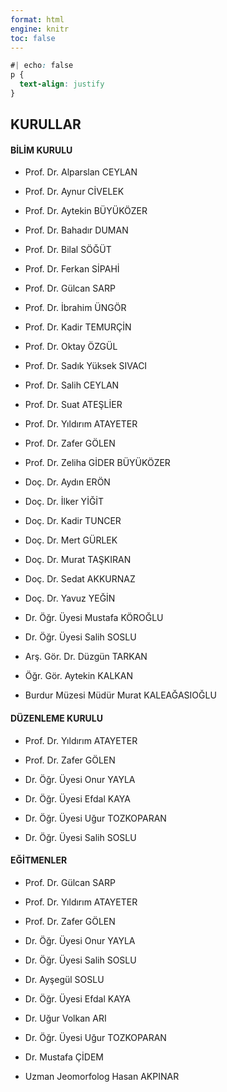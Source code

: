 ---
format: html
engine: knitr
toc: false
---

```{css}
#| echo: false
p {
  text-align: justify
}
```

## **KURULLAR**

::: {.grid}

::: {.g-col-4}

#### **BİLİM KURULU**

- Prof. Dr. Alparslan CEYLAN

- Prof. Dr. Aynur CİVELEK

- Prof. Dr. Aytekin BÜYÜKÖZER

- Prof. Dr. Bahadır DUMAN

- Prof. Dr. Bilal SÖĞÜT

- Prof. Dr. Ferkan SİPAHİ

- Prof. Dr. Gülcan SARP

- Prof. Dr. İbrahim ÜNGÖR

- Prof. Dr. Kadir TEMURÇİN

- Prof. Dr. Oktay ÖZGÜL

- Prof. Dr. Sadık Yüksek SIVACI

- Prof. Dr. Salih CEYLAN

- Prof. Dr. Suat ATEŞLİER

- Prof. Dr. Yıldırım ATAYETER

- Prof. Dr. Zafer GÖLEN

- Prof. Dr. Zeliha GİDER BÜYÜKÖZER

- Doç. Dr. Aydın ERÖN

- Doç. Dr. İlker YİĞİT

- Doç. Dr. Kadir TUNCER

- Doç. Dr. Mert GÜRLEK

- Doç. Dr. Murat TAŞKIRAN

- Doç. Dr. Sedat AKKURNAZ

- Doç. Dr. Yavuz YEĞİN

- Dr. Öğr. Üyesi Mustafa KÖROĞLU

- Dr. Öğr. Üyesi Salih SOSLU

- Arş. Gör. Dr. Düzgün TARKAN

- Öğr. Gör. Aytekin KALKAN

- Burdur Müzesi Müdür Murat KALEAĞASIOĞLU

:::

::: {.g-col-4}

#### **DÜZENLEME KURULU**

- Prof. Dr. Yıldırım ATAYETER

- Prof. Dr. Zafer GÖLEN

- Dr. Öğr. Üyesi Onur YAYLA

- Dr. Öğr. Üyesi Efdal KAYA

- Dr. Öğr. Üyesi Uğur TOZKOPARAN

- Dr. Öğr. Üyesi Salih SOSLU

:::

::: {.g-col-4}

#### **EĞİTMENLER**

- Prof. Dr. Gülcan SARP

- Prof. Dr. Yıldırım ATAYETER

- Prof. Dr. Zafer GÖLEN

- Dr. Öğr. Üyesi Onur YAYLA

- Dr. Öğr. Üyesi Salih SOSLU

- Dr. Ayşegül SOSLU

- Dr. Öğr. Üyesi Efdal KAYA

- Dr. Uğur Volkan ARI

- Dr. Öğr. Üyesi Uğur TOZKOPARAN

- Dr. Mustafa ÇİDEM

- Uzman Jeomorfolog Hasan AKPINAR

:::

:::



